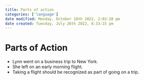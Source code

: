 ```yaml
---
title: Parts of action
categories: ['language']
date modified: Monday, October 10th 2022, 2:02:20 pm
date created: Tuesday, July 26th 2022, 8:33:15 pm
---
```


# Parts of Action
- Lynn went on a business trip to New York.
- She left on an early morning flight.
- Taking a flight should be recognized as part of going on a trip.



